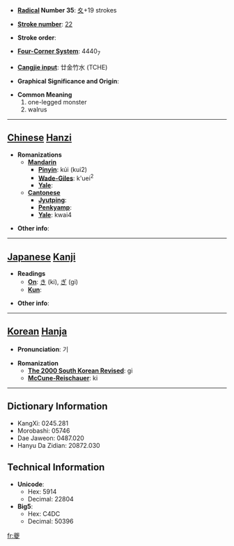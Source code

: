 * '''[[Wiktionary:Chinese radical index| Radical]] Number 35''': [[Wiktionary:Chinese radical index 夊|夊]]+19 strokes

* '''[[Wiktionary:Chinese total strokes index|Stroke number]]''': [[Wiktionary:Chinese total strokes index 22|22]]

* '''Stroke order''': 

* '''[[Wiktionary:Chinese four corner index|Four-Corner System]]''': 4440<sub>7</sub>

* '''[[Wiktionary:Chinese Cangjie index|Cangjie input]]''': 廿金竹水 (TCHE)

* '''Graphical Significance and Origin''': 

* '''Common Meaning'''
*#one-legged monster
*# walrus


----

== [[Chinese]] [[Hanzi]] ==

* '''Romanizations'''
** '''[[Mandarin]]'''
*** '''[[Pinyin]]''': kúi (kui2)
*** '''[[Wade-Giles]]''': k'uei<sup>2</sup>
*** '''[[Yale]]''': 
** '''[[Cantonese]]'''
*** '''[[Jyutping]]''':
*** '''[[Penkyamp]]''': 
*** '''[[Yale]]''': kwai4

* '''Other info''': 

----

== [[Japanese]] [[Kanji]] ==

* '''Readings'''
** '''[[On]]''': [[き]] (ki), [[ぎ]] (gi)
** '''[[Kun]]''': 

* '''Other info''':  

----

== [[Korean]] [[Hanja]] ==

* '''Pronunciation''': 기

* '''Romanization'''
** '''[[The 2000 South Korean Revised Romanization|The 2000 South Korean Revised]]''': gi
** '''[[McCune-Reischauer]]''': ki

----

== Dictionary Information ==

* KangXi: 0245.281
* Morobashi: 05746
* Dae Jaweon: 0487.020
* Hanyu Da Zidian: 20872.030

== Technical Information ==

* '''Unicode''':
** Hex: 5914
** Decimal: 22804
* '''Big5''':
** Hex: C4DC
** Decimal: 50396

[[fr:夔]]